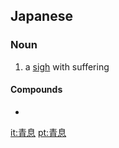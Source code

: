 ==Japanese==
{{ja-kanjitab|あお|いき|yomi=kun}}

===Noun===
{{ja-noun|あおいき}}

# a [[sigh]] with suffering

====Compounds====
* {{l/ja|青息吐息}}

[[it:青息]]
[[pt:青息]]